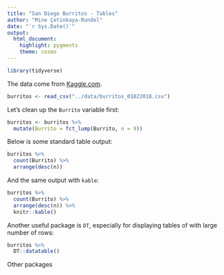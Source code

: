 ```yaml
---
title: "San Diego Burritos - Tables"
author: "Mine Çetinkaya-Rundel"
date: "`r Sys.Date()`"
output: 
  html_document: 
    highlight: pygments
    theme: cosmo
---
```


```r
library(tidyverse)
```

The data come from [Kaggle.com](https://www.kaggle.com/srcole/burritos-in-san-diego).

```r
burritos <- read_csv("../data/burritos_01022018.csv")
```

Let's clean up the `Burrito` variable first:

```r
burritos <- burritos %>%
  mutate(Burrito = fct_lump(Burrito, n = 9))
```

Below is some standard table output:

```r
burritos %>%
  count(Burrito) %>%
  arrange(desc(n))
```

And the same output with `kable`:

```r
burritos %>%
  count(Burrito) %>%
  arrange(desc(n)) %>%
  knitr::kable()
```

Another useful package is `DT`, especially for displaying tables of with large number of rows:

```r
burritos %>% 
  DT::datatable()
```

Other packages